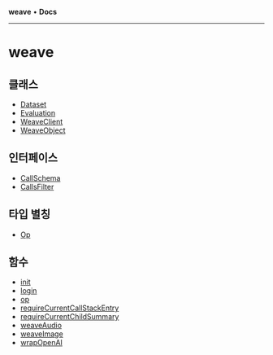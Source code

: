 **weave** • **Docs**

***

# weave

## 클래스

* [Dataset](classes/Dataset.mdx)
* [Evaluation](classes/Evaluation.mdx)
* [WeaveClient](classes/WeaveClient.mdx)
* [WeaveObject](classes/WeaveObject.mdx)

## 인터페이스

* [CallSchema](interfaces/CallSchema.mdx)
* [CallsFilter](interfaces/CallsFilter.mdx)

## 타입 별칭

* [Op](type-aliases/Op.mdx)

## 함수

* [init](functions/init.mdx)
* [login](functions/login.mdx)
* [op](functions/op.mdx)
* [requireCurrentCallStackEntry](functions/requireCurrentCallStackEntry.mdx)
* [requireCurrentChildSummary](functions/requireCurrentChildSummary.mdx)
* [weaveAudio](functions/weaveAudio.mdx)
* [weaveImage](functions/weaveImage.mdx)
* [wrapOpenAI](functions/wrapOpenAI.mdx)
